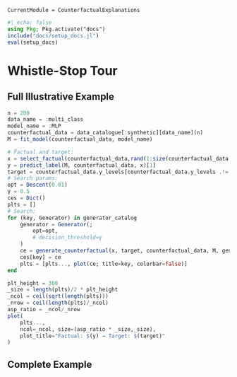 ```@meta
CurrentModule = CounterfactualExplanations 
```

```julia
#| echo: false
using Pkg; Pkg.activate("docs")
include("docs/setup_docs.jl")
eval(setup_docs)
```

# Whistle-Stop Tour

## Full Illustrative Example

```julia
n = 200
data_name = :multi_class
model_name = :MLP
counterfactual_data = data_catalogue[:synthetic][data_name](n)
M = fit_model(counterfactual_data, model_name)
```

```julia
# Factual and target:
x = select_factual(counterfactual_data,rand(1:size(counterfactual_data.X,2)))
y = predict_label(M, counterfactual_data, x)[1]
target = counterfactual_data.y_levels[counterfactual_data.y_levels .!= y][1]
# Search params:
opt = Descent(0.01)
γ = 0.5
ces = Dict()
plts = []
# Search:
for (key, Generator) in generator_catalog
    generator = Generator(; 
        opt=opt, 
        # decision_threshold=γ
    )
    ce = generate_counterfactual(x, target, counterfactual_data, M, generator)
    ces[key] = ce
    plts = [plts..., plot(ce; title=key, colorbar=false)]
end
```

```julia
plt_height = 300
_size = length(plts)/2 * plt_height
_ncol = ceil(sqrt(length(plts)))
_nrow = ceil(length(plts)/_ncol)
asp_ratio = _ncol/_nrow
plot(
    plts..., 
    ncol=_ncol, size=(asp_ratio * _size,_size),
    plot_title="Factual: $(y) → Target: $(target)"
)
```

## Complete Example






